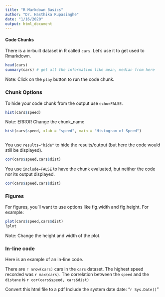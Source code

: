 ```yaml
---
title: "R Markdown Basics"
author: "Dr. Hasthika Rupasinghe"
date: "1/16/2020"
output: html_document
---
```


#### Code Chunks

There is a in-built dataset in R called `cars`. Let's use it to get used to Rmarkdown.


```r

head(cars)
summary(cars) # get all the information like mean, median from here

```

Note: Click on the `play` button to run the code chunk.

### Chunk Options

To hide your code chunk from the output use `echo=FALSE`.


```r
hist(cars$speed)
```



Note: ERROR
Change the chunk_name

```r


hist(cars$speed, xlab = "speed", main = "Histogram of Speed")



```

You use `results="hide"` to hide the results/output (but here the code would still be displayed).

```r
cor(cars$speed,cars$dist)

```


You use `include=FALSE` to have the chunk evaluated, but neither the code nor its output displayed.

```r

cor(cars$speed,cars$dist)

```


### Figures

For figures, you’ll want to use options like fig.width and fig.height. For example:

```r

plot(cars$speed,cars$dist)
?plot

```

Note: Change the height and width of the plot.

### In-line code

Here is an example of an in-line code.

There are `r nrow(cars)` cars in the `cars` dataset.
The highest speed recorded was `r max(cars)`.
The correlation between the `speed` and the `distane` is `r cor(cars$speed, cars$dist)`

Convert this html file to a pdf
Include the system date 
date: "`r Sys.Date()`"




